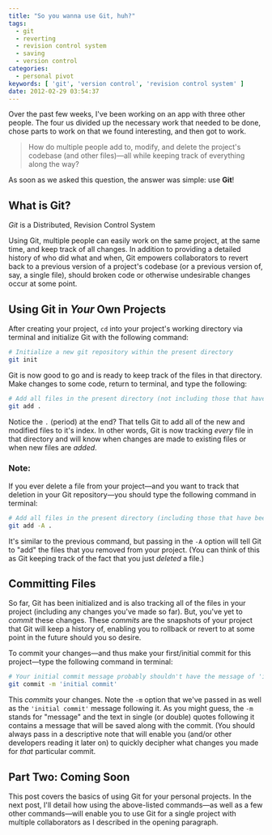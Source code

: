 ```yaml
---
title: "So you wanna use Git, huh?"
tags:
  - git
  - reverting
  - revision control system
  - saving
  - version control
categories:
  - personal pivot
keywords: [ 'git', 'version control', 'revision control system' ]
date: 2012-02-29 03:54:37
---
```


Over the past few weeks, I've been working on an app with three other people. The four us divided up the necessary work that needed to be done, chose parts to work on that we found interesting, and then got to work.

> How do multiple people add to, modify, and delete the project's codebase (and other files)—all while keeping track of everything along the way?

As soon as we asked this question, the answer was simple: use **Git**!

## What is Git?

 _Git_ is a Distributed, Revision Control System

Using Git, multiple people can easily work on the same project, at the same time, and keep track of all changes. In addition to providing a detailed history of who did what and when, Git empowers collaborators to revert back to a previous version of a project's codebase (or a previous version of, say, a single file), should broken code or otherwise undesirable changes occur at some point.

## Using Git in _Your_ Own Projects

After creating your project, `cd` into your project's working directory via terminal and initialize Git with the following command:

```bash
# Initialize a new git repository within the present directory
git init
```

Git is now good to go and is ready to keep track of the files in that directory. Make changes to some code, return to terminal, and type the following:

```bash
# Add all files in the present directory (not including those that have been deleted) to Git staging
git add .
```

Notice the `.` (period) at the end? That tells Git to add all of the new and modified files to it's index. In other words, Git is now tracking _every_ file in that directory and will know when changes are made to existing files or when new files are _added_.

### Note:
If you ever delete a file from your project—and you want to track that deletion in your Git repository—you should type the following command in terminal:

```bash
# Add all files in the present directory (including those that have been deleted) to Git staging
git add -A .
```

It's similar to the previous command, but passing in the `-A` option will tell Git to "add" the files that you removed from your project. (You can think of this as Git keeping track of the fact that you just _deleted_ a file.)

## Committing Files

So far, Git has been initialized and is also tracking all of the files in your project (including any changes you've made so far). But, you've yet to _commit_ these changes. These _commits_ are the snapshots of your project that Git will keep a history of, enabling you to rollback or revert to at some point in the future should you so desire.

To commit your changes—and thus make your first/initial commit for this project—type the following command in terminal:

```bash
# Your initial commit message probably shouldn't have the message of 'initial commit'
git commit -m 'initial commit'
```

This _commits_ your changes. Note the `-m` option that we've passed in as well as the `'initial commit'` message following it. As you might guess, the `-m` stands for "message" and the text in single (or double) quotes following it contains a message that will be saved along with the commit. (You should always pass in a descriptive note that will enable you (and/or other developers reading it later on) to quickly decipher what changes you made for _that_ particular commit.

## Part Two: Coming Soon
This post covers the basics of using Git for your personal projects. In the next post, I'll detail how using the above-listed commands—as well as a few other commands—will enable you to use Git for a single project with multiple collaborators as I described in the opening paragraph.